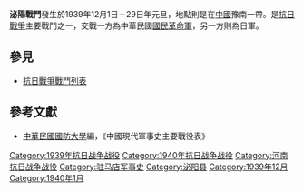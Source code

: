 {{Infobox Military Conflict|
campaign=|
image=|
caption=|
conflict=泌陽戰鬥|
date=1939年12月1日－29日年元旦|
place=[[中國|中國]]豫南|
result=國民革命軍於1日開始攻擊，元旦日攻入城內，國軍傷亡5130名|
combatant1=中華民國國民革命軍47軍9軍、47師|
combatant2=日軍之中國派遣軍| 
commander1=|
commander2=|
strength1=|6咯啦咯啦咯啦咯了
strength2=|
casualties1=|
casualties2=|
}}
'''泌陽戰鬥'''發生於1939年12月1日－29日年元旦，地點則是在[[中國|中國]]豫南一帶。是[[抗日戰爭|抗日戰爭]]主要戰鬥之一，交戰一方為中華民國[[國民革命軍|國民革命軍]]，另一方則為日軍。

==參見==
*[[抗日戰爭戰鬥列表|抗日戰爭戰鬥列表]]
==參考文獻==
*[[中華民國|中華民國]][[國防大學_(臺灣)|國防大學]]編，《中國現代軍事史主要戰役表》

[[Category:1939年抗日战争战役|Category:1939年抗日战争战役]]
[[Category:1940年抗日战争战役|Category:1940年抗日战争战役]]
[[Category:河南抗日战争战役|Category:河南抗日战争战役]]
[[Category:驻马店军事史|Category:驻马店军事史]]
[[Category:泌阳县|Category:泌阳县]]
[[Category:1939年12月|Category:1939年12月]]
[[Category:1940年1月|Category:1940年1月]]